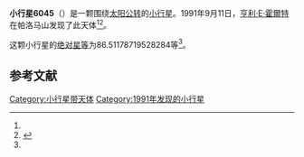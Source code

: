 {{Infobox planet
| bgcolour = #FFFFC0
| name = 6045
| symbol = 
| image = 
| caption = 
| discovery = yes
| discovery_ref = 
| discoverer = [[亨利·E·霍爾特|亨利·E·霍爾特]]
| discovery_site = [[帕洛马山|帕洛马山]] 
| discovered = 1991年9月11日
| designations = yes
| mp_name = 
| named_after = 
| alt_names = 1991 RG9/ 1971 OF1 / 1980 FO9 / 1990 DS9 / 1993 BY6
| mp_category = [[主带小行星|主带小行星]]
| orbit_ref = <ref name="a">[http://ssd.jpl.nasa.gov/sbdb.cgi?sstr=6045 6045] {{Wayback|url=http://ssd.jpl.nasa.gov/sbdb.cgi?sstr=6045 |date=20110610015616 }}，小行星數據庫瀏覽器（JPL Small-Body Database Browser）－[[美国国家航空航天局|美国国家航空航天局]]喷气推进实验室</ref>
| epoch = 2456400.5 (2013年4月18日更新)
| aphelion = {{convert|2.524106049425368|AU|km|3|abbr=on|lk=out}}
| perihelion = {{convert|1.907862349143435|AU|km|3|abbr=on}}
| semimajor = {{convert|2.215984199284402|AU|km|3|abbr=on}}
| eccentricity = 0.139045148
| period = 1204.892819 [[日|日]]<br />3.3[[儒略年|儒略年]]
| avg_speed = 
| inclination = 3.092388150095284
| asc_node = 202.641775186155
| mean_anomaly = 
| arg_peri = 86.51178719528284
| satellites = 
| physical_characteristics = yes
| dimensions = 
| mass = 
| density = 
| surface_grav = 
| escape_velocity = 
| sidereal_day = 
| axial_tilt = 
| pole_ecliptic_lat = 
| pole_ecliptic_lon = 
| albedo = 
| temperatures= 
| temp_name1 = 
| mean_temp_1 = 
| max_temp_1 = 
| temp_name2 = 
| max_temp_2 = 
| spectral_type = 
| abs_magnitude = 86.51178719528284
}}

'''小行星6045'''（{{lang-en|6045}}）是一颗围绕[[太阳|太阳]][[公转|公转]]的[[小行星|小行星]]。1991年9月11日，[[亨利·E·霍爾特|亨利·E·霍爾特]]在帕洛马山发现了此天体<ref name="a" /><ref>{{cite news|title=小行星列表|url=http://cfa-www.harvard.edu/iau/lists/NumberedMPs.txt|accessdate=2013-07-08|newspaper=哈佛大学|archive-date=2008-05-17|archive-url=https://web.archive.org/web/20080517010638/http://cfa-www.harvard.edu/iau/lists/NumberedMPs.txt|dead-url=no}}</ref>。

这颗小行星的[[绝对星等|绝对星等]]为86.51178719528284等<ref name="a" />。

==参考文献==
{{reflist}}
{{Minor Planet Number|[[小行星6044|小行星6044]]|[[小行星6046|小行星6046]]}}

{{小天体}}

[[Category:小行星带天体|Category:小行星带天体]]
[[Category:1991年发现的小行星|Category:1991年发现的小行星]]

{{asteroid-stub}}